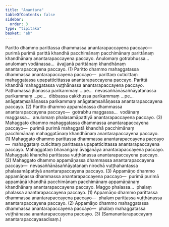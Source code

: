 ```yaml
---
title: "Anantara"
tableOfContents: false
sidebar:
  order: 3
type: "tipitaka"
basket: "ab"
---
```



<DynamicBreadcrumb />

<Division number="61">

<Paragraph number="2045">
Paritto dhammo parittassa dhammassa anantarapaccayena paccayo—  purimā purimā parittā khandhā pacchimānaṃ pacchimānaṃ parittānaṃ khandhānaṃ anantarapaccayena paccayo. Anulomaṃ gotrabhussa…  anulomaṃ vodānassa…  āvajjanā parittānaṃ khandhānaṃ anantarapaccayena paccayo. (1)
</Paragraph>

<Paragraph number="2046">
Paritto dhammo mahaggatassa dhammassa anantarapaccayena paccayo—  parittaṃ cuticittaṃ mahaggatassa upapatticittassa anantarapaccayena paccayo. Parittā khandhā mahaggatassa vuṭṭhānassa anantarapaccayena paccayo. Paṭhamassa jhānassa parikammaṃ …pe…  nevasaññānāsaññāyatanassa parikammaṃ …pe…  dibbassa cakkhussa parikammaṃ …pe…  anāgataṃsañāṇassa parikammaṃ anāgataṃsañāṇassa anantarapaccayena paccayo. (2)
</Paragraph>

<Paragraph number="2047">
Paritto dhammo appamāṇassa dhammassa anantarapaccayena paccayo—  gotrabhu maggassa…  vodānaṃ maggassa…  anulomaṃ phalasamāpattiyā anantarapaccayena paccayo. (3)
</Paragraph>

</Division>
<Division number="62">

<Paragraph number="2048">
Mahaggato dhammo mahaggatassa dhammassa anantarapaccayena paccayo—  purimā purimā mahaggatā khandhā pacchimānaṃ pacchimānaṃ mahaggatānaṃ khandhānaṃ anantarapaccayena paccayo. (1)
</Paragraph>

<Paragraph number="2049">
Mahaggato dhammo parittassa dhammassa anantarapaccayena paccayo—  mahaggataṃ cuticittaṃ parittassa upapatticittassa anantarapaccayena paccayo. Mahaggataṃ bhavaṅgaṃ āvajjanāya anantarapaccayena paccayo. Mahaggatā khandhā parittassa vuṭṭhānassa anantarapaccayena paccayo. (2)
</Paragraph>

<Paragraph number="2050">
Mahaggato dhammo appamāṇassa dhammassa anantarapaccayena paccayo—  nevasaññānāsaññāyatanaṃ nirodhā vuṭṭhahantassa phalasamāpattiyā anantarapaccayena paccayo. (3)
</Paragraph>

</Division>
<Division number="63">

<Paragraph number="2051">
Appamāṇo dhammo appamāṇassa dhammassa anantarapaccayena paccayo—  purimā purimā appamāṇā khandhā pacchimānaṃ pacchimānaṃ appamāṇānaṃ khandhānaṃ anantarapaccayena paccayo. Maggo phalassa…  phalaṃ phalassa anantarapaccayena paccayo. (1)
</Paragraph>

<Paragraph number="2052">
Appamāṇo dhammo parittassa dhammassa anantarapaccayena paccayo—  phalaṃ parittassa vuṭṭhānassa anantarapaccayena paccayo. (2)
</Paragraph>

<Paragraph number="2053">
Appamāṇo dhammo mahaggatassa dhammassa anantarapaccayena paccayo—  phalaṃ mahaggatassa vuṭṭhānassa anantarapaccayena paccayo. (3)

</Paragraph>
</Division>

<Paragraph number="2054" type="center">
(Samanantarapaccayaṃ anantarapaccayasadisaṃ.)
</Paragraph>